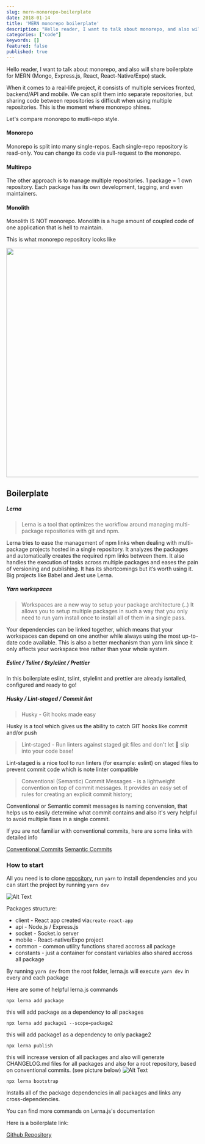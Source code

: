 ```yaml
---
slug: mern-monorepo-boilerplate
date: 2018-01-14
title: 'MERN monorepo boilerplate'
description: "Hello reader, I want to talk about monorepo, and also will share boilerplate for MERN (Mongo, Express.js, React, React-Native/Expo) stack."
categories: ["code"]
keywords: []
featured: false
published: true
---
```


Hello reader,
I want to talk about monorepo, and also will share boilerplate for MERN (Mongo, Express.js, React, React-Native/Expo) stack.

When it comes to a real-life project, it consists of multiple services fronted, backend/API and mobile. We can split them into separate repositories, but sharing code between repositories is difficult when using multiple repositories. This is the moment where monorepo shines.

Let's compare monorepo to mutli-repo style.

#### Monorepo

Monorepo is split into many single-repos. Each single-repo repository is read-only. You can change its code via pull-request to the monorepo.

#### Multirepo

The other approach is to manage multiple repositories. 1 package = 1 own repository. Each package has its own development, tagging, and even maintainers.

#### Monolith

Monolith IS NOT monorepo. Monolith is a huge amount of coupled code of one application that is hell to maintain.

This is what monorepo repository looks like

<p align="center">
  <img src="https://cdn-images-1.medium.com/max/1600/1*95IEDUCN3mfU9vpTWXChhQ@2x.png" height="600px" />
</p>

## Boilerplate

##### Lerna

> Lerna is a tool that optimizes the workflow around managing multi-package repositories with git and npm.

Lerna tries to ease the management of npm links when dealing with multi-package projects hosted in a single repository. It analyzes the packages and automatically creates the required npm links between them. It also handles the execution of tasks across multiple packages and eases the pain of versioning and publishing.
It has its shortcomings but it’s worth using it. Big projects like Babel and Jest use Lerna.

##### Yarn workspaces

> Workspaces are a new way to setup your package architecture (..) It allows you to setup multiple packages in such a way that you only need to run yarn install once to install all of them in a single pass.

Your dependencies can be linked together, which means that your workspaces can depend on one another while always using the most up-to-date code available. This is also a better mechanism than yarn link since it only affects your workspace tree rather than your whole system.

##### Eslint / Tslint / Stylelint / Prettier

In this boilerplate eslint, tslint, stylelint and prettier are already isntalled, configured and ready to go!

##### Husky / Lint-staged / Commit lint

> Husky - Git hooks made easy

Husky is a tool which gives us the ability to catch GIT hooks like commit and/or push

> Lint-staged - Run linters against staged git files and don't let 💩 slip into your code base!

Lint-staged is a nice tool to run linters (for example: eslint) on staged files to prevent commit code which is note linter compatible

> Conventional (Semantic) Commit Messages - is a lightweight convention on top of commit messages. It provides an easy set of rules for creating an explicit commit history;

Conventional or Semantic commit messages is naming convension, that helps us to easily determine what commit contains and also it's very helpful to avoid multiple fixes in a single commit.

If you are not familiar with conventional commits, here are some links with detailed info

[Conventional Commits](https://www.conventionalcommits.org/en/v1.0.0-beta.4/)
[Semantic Commits](https://seesparkbox.com/foundry/semantic_commit_messages)

### How to start

All you need is to clone [repository](https://github.com/shakogegia/mern-monorepo-boilerplate), run `yarn` to install dependencies and you can start the project by running `yarn dev`

![Alt Text](https://thepracticaldev.s3.amazonaws.com/i/7y04oyepefran5du6nv1.png)

Packages structure:

- client - React app created via`create-react-app`
- api - Node.js / Express.js
- socket - Socket.io server
- mobile - React-native/Expo project
- common - common utility functions shared accross all package
- constants - just a container for constant variables also shared accross all package

By running `yarn dev` from the root folder, lerna.js will execute `yarn dev` in every and each package

Here are some of helpful lerna.js commands

```
npx lerna add package
```

this will add package as a dependency to all packages

```
npx lerna add package1 --scope=package2
```

this will add package1 as a dependency to only package2

```
npx lerna publish
```

this will increase version of all packages and also will generate CHANGELOG.md files for all packages and also for a root repository, based on conventional commits. (see picture below)
![Alt Text](https://thepracticaldev.s3.amazonaws.com/i/lwbsakys9rsbqbfp1mzq.png)

```
npx lerna bootstrap
```

Installs all of the package dependencies in all packages and links any cross-dependencies.

You can find more commands on Lerna.js's documentation

Here is a boilerplate link:

[Github Repository](https://github.com/shakogegia/mern-monorepo-boilerplate)
